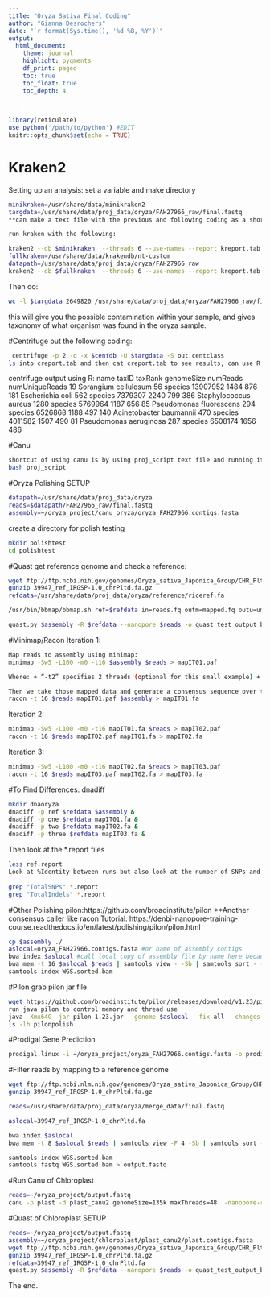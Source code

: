 ```yaml
---
title: "Oryza Sativa Final Coding"
author: "Gianna Desrochers"
date: "`r format(Sys.time(), '%d %B, %Y')`"
output: 
  html_document:
    theme: journal
    highlight: pygments
    df_print: paged
    toc: true
    toc_float: true
    toc_depth: 4
  
---
```



```r
library(reticulate)
use_python('/path/to/python') #EDIT
knitr::opts_chunk$set(echo = TRUE)
```

# Kraken2
Setting up an analysis:
set a variable and make directory 

```bash
minikraken=/usr/share/data/minikraken2
targdata=/usr/share/data/proj_data/oryza/FAH27966_raw/final.fastq
**can make a text file with the previous and following coding as a shortcut, use command bash followed by file name to run

run kraken with the following:

kraken2 --db $minikraken  --threads 6 --use-names --report kreport.tab --fastq-input $targdata > kraken.out
fullkraken=/usr/share/data/krakendb/nt-custom
datapath=/usr/share/data/proj_data/oryza/FAH27966_raw
kraken2 --db $fullkraken  --threads 6 --use-names --report kreport.tab --fastq-input $datapath/final.fastq > kraken.out
```

Then do:
```bash
wc -l $targdata 2649820 /usr/share/data/proj_data/oryza/FAH27966_raw/final.fastq
```
this will give you the possible contamination within your sample, and gives taxonomy of what organism was found in the oryza sample. 

#Centrifuge
put the following coding:
```bash
 centrifuge -p 2 -q -x $centdb -U $targdata -S out.centclass
ls into creport.tab and then cat creport.tab to see results, can use R to organize data
```

centrifuge output using R: 
                        name taxID taxRank genomeSize numReads numUniqueReads
19     Sorangium cellulosum    56 species   13907952     1484            876
181        Escherichia coli   562 species    7379307     2240            799
386   Staphylococcus aureus  1280 species    5769964     1187            656
85  Pseudomonas fluorescens   294 species    6526868     1188            497
140 Acinetobacter baumannii   470 species    4011582     1507            490
81   Pseudomonas aeruginosa   287 species    6508174     1656            486

#Canu
```bash
shortcut of using canu is by using proj_script text file and running it with bash:
bash proj_script
```

#Oryza Polishing
SETUP
```bash
datapath=/usr/share/data/proj_data/oryza
reads=$datapath/FAH27966_raw/final.fastq
assembly=~/oryza_project/canu_oryza/oryza_FAH27966.contigs.fasta
```
create a directory for polish testing
```bash
mkdir polishtest
cd polishtest
```

#Quast
get reference genome and check a reference:
```bash
wget ftp://ftp.ncbi.nih.gov/genomes/Oryza_sativa_Japonica_Group/CHR_Pltd/39947_ref_IRGSP-1.0_chrPltd.fa.gz
gunzip 39947_ref_IRGSP-1.0_chrPltd.fa.gz
refdata=/usr/share/data/proj_data/oryza/reference/riceref.fa

/usr/bin/bbmap/bbmap.sh ref=$refdata in=reads.fq outm=mapped.fq outu=umapped.fq

quast.py $assembly -R $refdata --nanopore $reads -o quast_test_output_base
```

#Minimap/Racon 
Iteration 1:
```bash
Map reads to assembly using minimap:
minimap -Sw5 -L100 -m0 -t16 $assembly $reads > mapIT01.paf

Where: + “-t2” specifies 2 threads (optional for this small example) + “Sw5” ????? + “-m0” specifies to never merge chains. + “-L100” requires matches to be at least 100 base pairs in length.

Then we take those mapped data and generate a consensus sequence over the assembly using racon., took 4 min
racon -t 16 $reads mapIT01.paf $assembly > mapIT01.fa
```

Iteration 2:
```bash
minimap -Sw5 -L100 -m0 -t16 mapIT01.fa $reads > mapIT02.paf
racon -t 16 $reads mapIT02.paf mapIT01.fa > mapIT02.fa
```

Iteration 3:
```bash
minimap -Sw5 -L100 -m0 -t16 mapIT02.fa $reads > mapIT03.paf
racon -t 16 $reads mapIT03.paf mapIT02.fa > mapIT03.fa
```

#To Find Differences: dnadiff
```bash
mkdir dnaoryza
dnadiff -p ref $refdata $assembly &
dnadiff -p one $refdata mapIT01.fa &
dnadiff -p two $refdata mapIT02.fa &
dnadiff -p three $refdata mapIT03.fa &
```
Then look at the *.report files
```bash
less ref.report
Look at %Identity between runs but also look at the number of SNPs and indels reported. 
  
grep "TotalSNPs" *.report
grep "TotalIndels" *.report
```

#Other Polishing
pilon:https://github.com/broadinstitute/pilon **Another consensus caller like racon Tutorial: https://denbi-nanopore-training-course.readthedocs.io/en/latest/polishing/pilon/pilon.html
```bash
cp $assembly ./
aslocal=oryza_FAH27966.contigs.fasta #or name of assembly contigs
bwa index $aslocal #call local copy of assembly file by name here because bwa needs write access
bwa mem -t 16 $aslocal $reads | samtools view - -Sb | samtools sort - -@4 -o WGS.sorted.bam
samtools index WGS.sorted.bam
```

#Pilon
grab pilon jar file
```bash
wget https://github.com/broadinstitute/pilon/releases/download/v1.23/pilon-1.23.jar 
run java pilon to control memory and thread use
java -Xmx64G -jar pilon-1.23.jar --genome $aslocal --fix all --changes --bam WGS.sorted.bam --threads 16 --outdir pilonpolish
ls -lh pilonpolish
```

#Prodigal Gene Prediction
```bash
prodigal.linux -i ~/oryza_project/oryza_FAH27966.contigs.fasta -o prodigal.test -a proteins.faa
```

#Filter reads by mapping to a reference genome
```bash
wget ftp://ftp.ncbi.nlm.nih.gov/genomes/Oryza_sativa_Japonica_Group/CHR_Pltd/39947_ref_IRGSP-1.0_chrPltd.fa.gz
gunzip 39947_ref_IRGSP-1.0_chrPltd.fa.gz

reads=/usr/share/data/proj_data/oryza/merge_data/final.fastq

aslocal=39947_ref_IRGSP-1.0_chrPltd.fa

bwa index $aslocal 
bwa mem -t 8 $aslocal $reads | samtools view -F 4 -Sb | samtools sort - -@4 -o WGS.sorted.bam

samtools index WGS.sorted.bam
samtools fastq WGS.sorted.bam > output.fastq 
```

#Run Canu of Chloroplast
```bash
reads=~/oryza_project/output.fastq
canu -p plast -d plast_canu2 genomeSize=135k maxThreads=48  -nanopore-raw $reads &
```

#Quast of Chloroplast
SETUP
```bash
reads=~/oryza_project/output.fastq
assembly=~/oryza_project/chloroplast/plast_canu2/plast.contigs.fasta
wget ftp://ftp.ncbi.nih.gov/genomes/Oryza_sativa_Japonica_Group/CHR_Pltd/39947_ref_IRGSP-1.0_chrPltd.fa.gz
gunzip 39947_ref_IRGSP-1.0_chrPltd.fa.gz
refdata=39947_ref_IRGSP-1.0_chrPltd.fa
quast.py $assembly -R $refdata --nanopore $reads -o quast_test_output_base_plast
```



































































































































































































The end.





